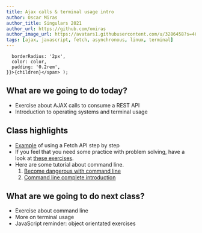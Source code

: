 ```yaml
---
title: Ajax calls & terminal usage intro
author: Oscar Miras
author_title: Singulars 2021
author_url: https://github.com/omiras
author_image_url: https://avatars1.githubusercontent.com/u/3286458?s=460&v=4
tags: [ajax, javascript, fetch, asynchronous, linux, terminal]
---
```


      borderRadius: '2px',
      color: color,
      padding: '0.2rem',
    }}>{children}</span> );

## __<Highlight color="#ff8000">What are we going to do today?</Highlight>__

* Exercise about AJAX calls to consume a REST API
* Introduction to operating systems and terminal usage


## __<Highlight color="#ff8000">Class highlights</Highlight>__

* [Example](https://www.digitalocean.com/community/tutorials/how-to-use-the-javascript-fetch-api-to-get-data) of using a Fetch API step by
step 
* If you feel that you need some practice with problem solving, have a look at [these exercises](https://www.freecodecamp.org/learn/javascript-algorithms-and-data-structures/).
* Here are some tutorial about command line.
    1. [Become dangerous with command line](https://www.learnenough.com/command-line-tutorial/basics#sec-introduction)
    2. [Command line complete introduction](http://conqueringthecommandline.com/book/basics)

## __<Highlight color="#ff8000">What are we going to do next class?</Highlight>__

* Exercise about command line 
* More on terminal usage
* JavaScript reminder: object orientated exercises



